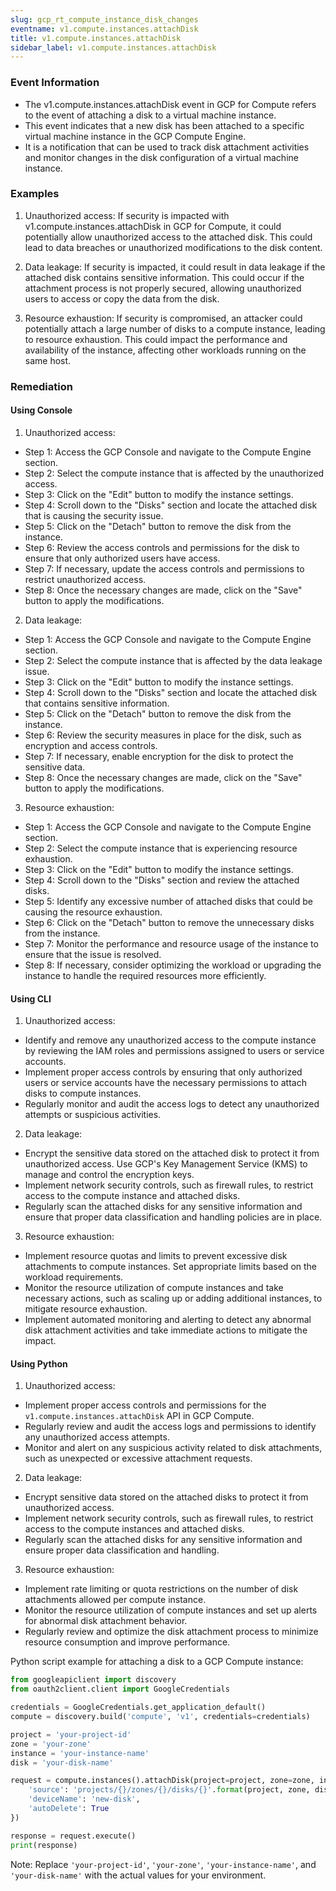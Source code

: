 ```yaml
--- 
slug: gcp_rt_compute_instance_disk_changes
eventname: v1.compute.instances.attachDisk
title: v1.compute.instances.attachDisk
sidebar_label: v1.compute.instances.attachDisk
---
```

                       
### Event Information

- The v1.compute.instances.attachDisk event in GCP for Compute refers to the event of attaching a disk to a virtual machine instance.
- This event indicates that a new disk has been attached to a specific virtual machine instance in the GCP Compute Engine.
- It is a notification that can be used to track disk attachment activities and monitor changes in the disk configuration of a virtual machine instance.


### Examples

1. Unauthorized access: If security is impacted with v1.compute.instances.attachDisk in GCP for Compute, it could potentially allow unauthorized access to the attached disk. This could lead to data breaches or unauthorized modifications to the disk content.

2. Data leakage: If security is impacted, it could result in data leakage if the attached disk contains sensitive information. This could occur if the attachment process is not properly secured, allowing unauthorized users to access or copy the data from the disk.

3. Resource exhaustion: If security is compromised, an attacker could potentially attach a large number of disks to a compute instance, leading to resource exhaustion. This could impact the performance and availability of the instance, affecting other workloads running on the same host.

### Remediation

#### Using Console

1. Unauthorized access:
- Step 1: Access the GCP Console and navigate to the Compute Engine section.
- Step 2: Select the compute instance that is affected by the unauthorized access.
- Step 3: Click on the "Edit" button to modify the instance settings.
- Step 4: Scroll down to the "Disks" section and locate the attached disk that is causing the security issue.
- Step 5: Click on the "Detach" button to remove the disk from the instance.
- Step 6: Review the access controls and permissions for the disk to ensure that only authorized users have access.
- Step 7: If necessary, update the access controls and permissions to restrict unauthorized access.
- Step 8: Once the necessary changes are made, click on the "Save" button to apply the modifications.

2. Data leakage:
- Step 1: Access the GCP Console and navigate to the Compute Engine section.
- Step 2: Select the compute instance that is affected by the data leakage issue.
- Step 3: Click on the "Edit" button to modify the instance settings.
- Step 4: Scroll down to the "Disks" section and locate the attached disk that contains sensitive information.
- Step 5: Click on the "Detach" button to remove the disk from the instance.
- Step 6: Review the security measures in place for the disk, such as encryption and access controls.
- Step 7: If necessary, enable encryption for the disk to protect the sensitive data.
- Step 8: Once the necessary changes are made, click on the "Save" button to apply the modifications.

3. Resource exhaustion:
- Step 1: Access the GCP Console and navigate to the Compute Engine section.
- Step 2: Select the compute instance that is experiencing resource exhaustion.
- Step 3: Click on the "Edit" button to modify the instance settings.
- Step 4: Scroll down to the "Disks" section and review the attached disks.
- Step 5: Identify any excessive number of attached disks that could be causing the resource exhaustion.
- Step 6: Click on the "Detach" button to remove the unnecessary disks from the instance.
- Step 7: Monitor the performance and resource usage of the instance to ensure that the issue is resolved.
- Step 8: If necessary, consider optimizing the workload or upgrading the instance to handle the required resources more efficiently.

#### Using CLI

1. Unauthorized access:
- Identify and remove any unauthorized access to the compute instance by reviewing the IAM roles and permissions assigned to users or service accounts.
- Implement proper access controls by ensuring that only authorized users or service accounts have the necessary permissions to attach disks to compute instances.
- Regularly monitor and audit the access logs to detect any unauthorized attempts or suspicious activities.

2. Data leakage:
- Encrypt the sensitive data stored on the attached disk to protect it from unauthorized access. Use GCP's Key Management Service (KMS) to manage and control the encryption keys.
- Implement network security controls, such as firewall rules, to restrict access to the compute instance and attached disks.
- Regularly scan the attached disks for any sensitive information and ensure that proper data classification and handling policies are in place.

3. Resource exhaustion:
- Implement resource quotas and limits to prevent excessive disk attachments to compute instances. Set appropriate limits based on the workload requirements.
- Monitor the resource utilization of compute instances and take necessary actions, such as scaling up or adding additional instances, to mitigate resource exhaustion.
- Implement automated monitoring and alerting to detect any abnormal disk attachment activities and take immediate actions to mitigate the impact.

#### Using Python

1. Unauthorized access:
- Implement proper access controls and permissions for the `v1.compute.instances.attachDisk` API in GCP Compute.
- Regularly review and audit the access logs and permissions to identify any unauthorized access attempts.
- Monitor and alert on any suspicious activity related to disk attachments, such as unexpected or excessive attachment requests.

2. Data leakage:
- Encrypt sensitive data stored on the attached disks to protect it from unauthorized access.
- Implement network security controls, such as firewall rules, to restrict access to the compute instances and attached disks.
- Regularly scan the attached disks for any sensitive information and ensure proper data classification and handling.

3. Resource exhaustion:
- Implement rate limiting or quota restrictions on the number of disk attachments allowed per compute instance.
- Monitor the resource utilization of compute instances and set up alerts for abnormal disk attachment behavior.
- Regularly review and optimize the disk attachment process to minimize resource consumption and improve performance.

Python script example for attaching a disk to a GCP Compute instance:

```python
from googleapiclient import discovery
from oauth2client.client import GoogleCredentials

credentials = GoogleCredentials.get_application_default()
compute = discovery.build('compute', 'v1', credentials=credentials)

project = 'your-project-id'
zone = 'your-zone'
instance = 'your-instance-name'
disk = 'your-disk-name'

request = compute.instances().attachDisk(project=project, zone=zone, instance=instance, body={
    'source': 'projects/{}/zones/{}/disks/{}'.format(project, zone, disk),
    'deviceName': 'new-disk',
    'autoDelete': True
})

response = request.execute()
print(response)
```

Note: Replace `'your-project-id'`, `'your-zone'`, `'your-instance-name'`, and `'your-disk-name'` with the actual values for your environment.


 